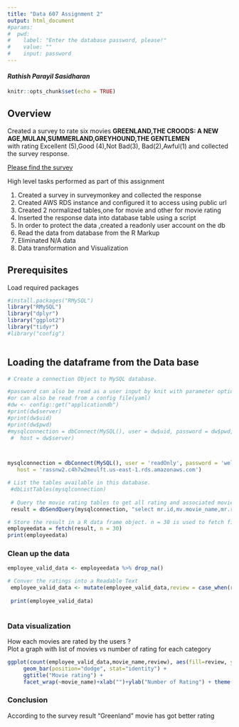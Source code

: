 ```yaml
---
title: "Data 607 Assignment 2"
output: html_document
#params:
#  pwd:
#    label: "Enter the database password, please!"
#    value: ""
#    input: password
---
```

#### ***Rathish Parayil Sasidharan***

```r
knitr::opts_chunk$set(echo = TRUE)
```
## Overview

Created a survey to rate six movies **GREENLAND,THE CROODS: A NEW AGE,MULAN,SUMMERLAND,GREYHOUND,THE GENTLEMEN** \
 with rating Excellent (5),Good (4),Not Bad(3), Bad(2),Awful(1)  and collected the survey response.
 
[Please find the survey ](https://www.surveymonkey.com/r/F82FVCV)

High level tasks performed as part of this assignment

1. Created a survey in surveymonkey and collected the response \
2. Created AWS RDS instance and configured it to access using public url \
3. Created 2 normalized tables,one for movie and other for movie rating \
4. Inserted the response data into database table using a script \
5. In order to protect the data ,created a readonly user account on the db \ 
6. Read the data from database from the R Markup \
7. Eliminated N/A data \
8. Data transformation and Visualization



## Prerequisites
Load required packages
```r
#install.packages("RMySQL")
library("RMySQL")
library("dplyr")
library("ggplot2")
library("tidyr")
#library("config")
 
```

## Loading the dataframe from the Data base


```r

# Create a connection Object to MySQL database.

#password can also be read as a user input by knit with parameter option
#or can also be read from a config file(yaml)
#dw <- config::get("applicationdb")
#print(dw$server)
#print(dw$uid)
#print(dw$pwd)
#mysqlconnection = dbConnect(MySQL(), user = dw$uid, password = dw$pwd, dbname = 'database_name',
 #  host = dw$server)



mysqlconnection = dbConnect(MySQL(), user = 'readOnly', password = 'welcome', dbname = 'database_name',
   host = 'rassnw2.c4h7w2meulft.us-east-1.rds.amazonaws.com')

# List the tables available in this database.
 #dbListTables(mysqlconnection)
 
 # Query the movie rating tables to get all rating and associated movies.
 result = dbSendQuery(mysqlconnection, "select mr.id,mv.movie_name,mr.rating from movie_rating mr join movie mv on mr.movie_id = mv.movie_id")

# Store the result in a R data frame object. n = 30 is used to fetch first 30 rows.
employeedata = fetch(result, n = 30)
print(employeedata)

```


### Clean up the data
```r
employee_valid_data <- employeedata %>% drop_na()

# Conver the ratings into a Readable Text
 employee_valid_data <- mutate(employee_valid_data,review = case_when(rating == 5 ~'Excellent',rating == 4 ~'Good',rating == 3 ~'Not Bad',rating == 2 ~'Bad',rating == 1 ~'Awful' ))
 
 print(employee_valid_data)
 
```


### Data visualization
How each movies are rated by the users ?\
Plot a graph with list of movies vs number of rating for each category

```r
ggplot(count(employee_valid_data,movie_name,review), aes(fill=review, y=n, x=review)) +
     geom_bar(position="dodge", stat="identity") +
     ggtitle("Movie rating") +
     facet_wrap(~movie_name)+xlab("")+ylab("Number of Rating") + theme(axis.text.x = element_text(angle = 90, vjust = 0.5, hjust=1))

```

### Conclusion

According to the survey result "Greenland" movie has got better rating

